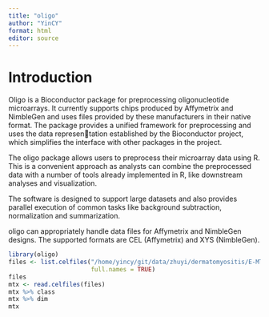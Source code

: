 ```yaml
---
title: "oligo"
author: "YinCY"
format: html
editor: source
---
```



# Introduction
Oligo is a Bioconductor package for preprocessing oligonucleotide microarrays. It currently supports
chips produced by Affymetrix and NimbleGen and uses files provided by these manufacturers in their
native format. The package provides a unified framework for preprocessing and uses the data representation established by the Bioconductor project, which simplifies the interface with other packages in
the project.

The oligo package allows users to preprocess their microarray data using R. This is a convenient
approach as analysts can combine the preprocessed data with a number of tools already implemented
in R, like downstream analyses and visualization.

The software is designed to support large datasets and also provides parallel execution of common tasks
like background subtraction, normalization and summarization.

oligo can appropriately handle data files for Affymetrix and NimbleGen designs. The supported formats are CEL (Affymetrix) and XYS (NimbleGen).  


```r
library(oligo)
files <- list.celfiles("/home/yincy/git/data/zhuyi/dermatomyositis/E-MTAB-2967/", 
                       full.names = TRUE)
files
mtx <- read.celfiles(files)
mtx %>% class
mtx %>% dim
mtx
```































